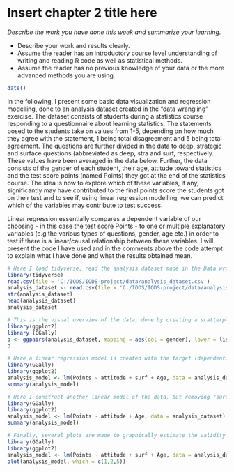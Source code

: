 # Insert chapter 2 title here

*Describe the work you have done this week and summarize your learning.*

- Describe your work and results clearly. 
- Assume the reader has an introductory course level understanding of writing and reading R code as well as statistical methods.
- Assume the reader has no previous knowledge of your data or the more advanced methods you are using.
```r
date()
```
In the following, I present some basic data visualization and regression modelling, done to an analysis dataset created in the "data wrangling" exercise. The dataset consists of students during a statistics course responding to a questionnaire about learning statistics. The statements posed to the students take on values from 1-5, depending on how much they agree with the statement, 1 being total disagreement and 5 being total agreement. The questions are further divided in the data to deep, strategic and surface questions (abbreviated as deep, stra and surf, respectively. These values have been averaged in the data below. Further, the data consists of the gender of each student, their age, attitude toward statistics and the test score points (named Points) they got at the end of the statistics course. The idea is now to explore which of these variables, if any, significantly may have contributed to the final points score the students got on their test and to see if, using linear regression modelling, we can predict which of the variables may contribute to test success.

Linear regression essentially compares a dependent variable of our choosing - in this case the test score Points - to one or multiple explanatory variables (e.g the various types of questions, gender, age etc.) in order to test if there is a linear/causal relationship between these variables. I will present the code I have used and in the comments above the code attempt to explain what I have done and what the results obtained mean.  
```r
# Here I load tidyverse, read the analysis dataset made in the Data wrangling exercise, explore the dimensions of the data using str() and head(), and create a basic table showing all the variables.
library(tidyverse)
read.csv(file = 'C:/IODS/IODS-project/data/analysis_dataset.csv')
analysis_dataset <- read.csv(file = 'C:/IODS/IODS-project/data/analysis_dataset.csv')
str(analysis_dataset)
head(analysis_dataset)
analysis_dataset
```
```r
# This is the visual overview of the data, done by creating a scatterplot matrix using ggplot2 and Ggally. A plot "p" is created by using the ggpairs command, within which we specify the data we are wanting to visualize, and how we wish to map it and present it. With the aes() command, we specify that we especially want to visually separate the gender variable with two colors, seen below. Below the code a rather intimidating scatterplot matrix is created. On the first row the matrix shows the distribution of the values in each group in the data, their median, min/max values, possible outliers in the data and the quartiles. Then the plot essentially shows the distribution of each of our values in both genders and how the variables correlate with each other. The distributions are shown both in scatter plots and normal distributions. Finally the graph presents numeric correlation values when comparing the various variables with each other and also shows separate correlation values for different genders. Correlation can take values between -1 to 1, where both extremes note significant correlation between the variables and 0 indicating no correlation.
library(ggplot2)
library (GGally)
p <- ggpairs(analysis_dataset, mapping = aes(col = gender), lower = list(combo = wrap("facethist", bins = 20)))
p
```
```r
# Here a linear regression model is created with the target (dependent) variable being points on the test (Points) and the explanatory variables being attitude, surface level questions and age. First the lm() command prints out "Residuals" which shows the difference between the actual values of the compared variables given in the data and what the linear model would predict them to be based on the input we've given. Next, the coefficients section we first get the "intercept" values. In the case of our data, the "Estimate" for intercept means the average points score on the test expected, when taking into account all the explanatory variables we have selected from the dataset - in this case it amounts to about 16.8 points. Below this are the various slope values for the different explanatory variables we've chosen - the slope describes the effect the various explanatory variables have on the test score. For example a point increase in the "attitude" variable would increase the test scores by 3.42388 points. The Std.error column represents the level of uncertainty with each coefficient - ideally this should be minimal. Next, the t-value is the t-statistic for the dependent variable, calculated as Estimate/Std. Error - it depicts how far our coefficient values are from 0. The further away it is, the stronger the correlation between the dependent and explanatory value. Finally, the "Pr(>|t|)" column represents the p-value for the t-statistic, which tells us the level of significance between the dependent and explanatory values. The p-value should be less that 0.05 to conclude that there is a significant effect between the two variables. In this comparison for example, the variable "attitude" seems to be highly significant when comparing it to the dependent variable "Points", meaning that there is indeed a significant relationship between the attitude of the students during the statistics course and their test scores. In the  In the next R chunk, I remove one of the non-significant variables and run the test again. Next, the residual standard error is a measure of the quality of the regression fit, meaning in this case, how much the average test score points deviate from the regression line fit. The multiple R-squared is yet another measure of how well the linear model fits the actual data, being a measure of the linearity between the dependent variable (Points) and the explanatory variables. R-squared takes on values between 0 to 1, where 0 denotes a non-linear relationship and 1 a total linear relationship. Ideally, we'd like this value to be close to 1 if we wish to conclude that the explanatory variables chosen causally explain changes in the dependent variable. This this case the R-squared value is rather small and close to 0, so the linear fit is not great.
library(GGally)
library(ggplot2)
analysis_model <- lm(Points ~ attitude + surf + Age, data = analysis_dataset)
summary(analysis_model)
```

```r
# Here I construct another linear model of the data, but removing "surf" as a non-significant variable.
library(GGally)
library(ggplot2)
analysis_model <- lm(Points ~ attitude + Age, data = analysis_dataset)
summary(analysis_model)
```
        

```r
# Finally, several plots are made to graphically estimate the validity of our model assumptions, these plots being "Residual vs. Fitted", "Normal Q-Q" and "Residuals vs Leverage". Residual vs. Fitted shows how closely variables in our chosen parts of the data fit the regression line at 0. The closer they are the better the fit and linearity holds. This plot can also be used to visualize outliers easily, for example data points 56, 145 and 35 seem to stray quite far from the regression line. The Normal Q-Q plot uses the Q1 and Q3 quantiles of the values of each variable to estimate whether or not the values come from a similar distribution (e.g a normal distribution) or not. If they do, they should form a rather straight line, which can be seen in the example data. This is useful when performing statistical significance tests on the data, as many of them may assume for example that the data is normally distributed. The Q-Q plot is an easy way to visualize this quickly and decide whether or not our significance testing methods are appropriate or not. Finally the Residuals vs Leverage once again plots the residuals of our data but this time against leverage. Leverage indicates how much the coefficients in the regression model would change if a any given point of data was removed. The higher the leverage value for a given point of data, the stronger its effect on the coefficients. In the plot "Cook's distance" denotes a region where if a point of data exists there, it would have a highly significant effect on the coefficients if it were removed. In this dataset, however, no points fall within Cook's distance and thereby we can safely assume that no significant outlier is skewing our data. 
library(GGally)
library(ggplot2)
analysis_model <- lm(Points ~ attitude + surf + Age, data = analysis_dataset)
plot(analysis_model, which = c(1,2,5))
```
